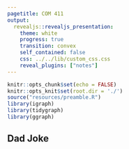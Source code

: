 ```yaml
---
pagetitle: COM 411
output: 
  revealjs::revealjs_presentation:
    theme: white
    progress: true
    transition: convex
    self_contained: false
    css: ../../lib/custom_css.css
    reveal_plugins: ["notes"]
---
```



```r
knitr::opts_chunk$set(echo = FALSE)
knitr::opts_knit$set(root.dir = './')
source("resources/preamble.R")
library(igraph)
library(tidygraph)
library(ggraph)
```


## Dad Joke
